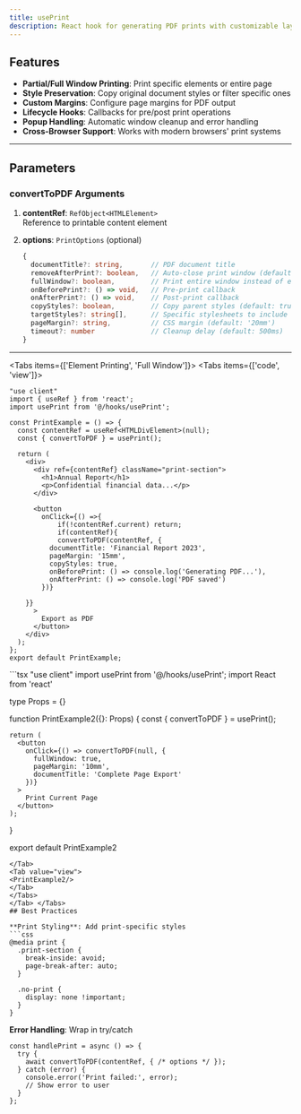 ```yaml
---
title: usePrint
description: React hook for generating PDF prints with customizable layouts and styles
---
```



## Features
- **Partial/Full Window Printing**: Print specific elements or entire page
- **Style Preservation**: Copy original document styles or filter specific ones
- **Custom Margins**: Configure page margins for PDF output
- **Lifecycle Hooks**: Callbacks for pre/post print operations
- **Popup Handling**: Automatic window cleanup and error handling
- **Cross-Browser Support**: Works with modern browsers' print systems

---

## Parameters

### convertToPDF Arguments
1. **contentRef**: `RefObject<HTMLElement>`  
   Reference to printable content element

2. **options**: `PrintOptions` (optional)
   ```ts
   {
     documentTitle?: string,       // PDF document title
     removeAfterPrint?: boolean,   // Auto-close print window (default: true)
     fullWindow?: boolean,         // Print entire window instead of element
     onBeforePrint?: () => void,   // Pre-print callback
     onAfterPrint?: () => void,    // Post-print callback
     copyStyles?: boolean,         // Copy parent styles (default: true)
     targetStyles?: string[],      // Specific stylesheets to include
     pageMargin?: string,          // CSS margin (default: '20mm')
     timeout?: number              // Cleanup delay (default: 500ms)
   }
   ```
---
<Tabs items={['Element Printing', 'Full Window']}>
<Tab value="Element Printing">
<Tabs items={['code', 'view']}>
  <Tab value="code">
```tsx
"use client"
import { useRef } from 'react';
import usePrint from '@/hooks/usePrint';

const PrintExample = () => {
  const contentRef = useRef<HTMLDivElement>(null);
  const { convertToPDF } = usePrint();

  return (
    <div>
      <div ref={contentRef} className="print-section">
        <h1>Annual Report</h1>
        <p>Confidential financial data...</p>
      </div>

      <button
        onClick={() =>{ 
            if(!contentRef.current) return;
            if(contentRef){
            convertToPDF(contentRef, {
          documentTitle: 'Financial Report 2023',
          pageMargin: '15mm',
          copyStyles: true,
          onBeforePrint: () => console.log('Generating PDF...'),
          onAfterPrint: () => console.log('PDF saved')
        })}
    
    }}
      >
        Export as PDF
      </button>
    </div>
  );
};
export default PrintExample;
```
</Tab>
<Tab value="view">
<PrintExample/>
</Tab>
</Tabs>
</Tab>
<Tab value="Full Window">
<Tabs items={['code', 'view']}>
  <Tab value="code">
```tsx
"use client"
import usePrint from '@/hooks/usePrint';
import React from 'react'

type Props = {}

function PrintExample2({}: Props) {
    const { convertToPDF } = usePrint();

    return (
      <button
        onClick={() => convertToPDF(null, {
          fullWindow: true,
          pageMargin: '10mm',
          documentTitle: 'Complete Page Export'
        })}
      >
        Print Current Page
      </button>
    );
}

export default PrintExample2
```
</Tab>
<Tab value="view">
<PrintExample2/>
</Tab>
</Tabs>
</Tab> </Tabs>
## Best Practices

**Print Styling**: Add print-specific styles  
```css
@media print {
  .print-section {
    break-inside: avoid;
    page-break-after: auto;
  }
  
  .no-print {
    display: none !important;
  }
}
```
**Error Handling**: Wrap in try/catch
```tsx
const handlePrint = async () => {
  try {
    await convertToPDF(contentRef, { /* options */ });
  } catch (error) {
    console.error('Print failed:', error);
    // Show error to user
  }
};
```

